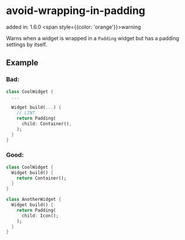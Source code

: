 # avoid-wrapping-in-padding
added in: 1.6.0 <span style={{color: 'orange'}}>warning</span>

Warns when a widget is wrapped in a `Padding` widget but has a padding settings by itself.

## Example
### Bad:
```dart
class CoolWidget {
  ...

  Widget build(...) {
    // LINT
    return Padding(
      child: Container(),
    );
  }
}
```
### Good:
```dart
class CoolWidget {
  Widget build() {
    return Container();
  }
}

class AnotherWidget {
  Widget build() {
    return Padding(
      child: Icon();
    );
  }
}
```
